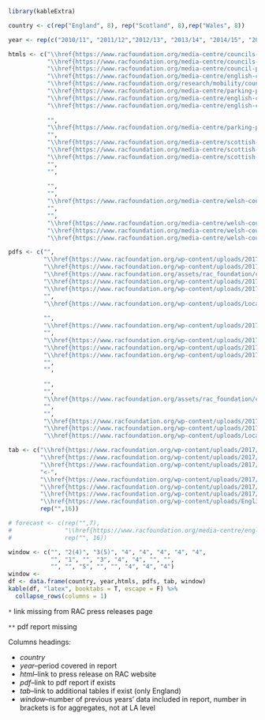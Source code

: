 ```r
library(kableExtra)

country <- c(rep("England", 8), rep("Scotland", 8),rep("Wales", 8))

year <- rep(c("2010/11", "2011/12","2012/13", "2013/14", "2014/15", "2015/16", "2016/17", "2017/18"),3)

htmls <- c("\\href{https://www.racfoundation.org/media-centre/councils-make-500-million-pounds-from-parking}{link}",
           "\\href{https://www.racfoundation.org/media-centre/councils-make-record-profit-parking-2012}{link}",
           "\\href{https://www.racfoundation.org/media-centre/council-parking-profits-surge-new-high}{link}",
           "\\href{https://www.racfoundation.org/media-centre/english-council-parking-profits-new-high-2013-2014-press-release}{link}",
           "\\href{https://www.racfoundation.org/research/mobility/council-parking-revenue-in-england-2014-15-david-leibling}{link}*",
           "\\href{https://www.racfoundation.org/media-centre/parking-profits-break-three-quarters-of-a-billion}{link}",
           "\\href{https://www.racfoundation.org/media-centre/english-council-parking-profits-up-ten-percent-2016-17}{link}",
           "\\href{https://www.racfoundation.org/media-centre/english-council-parking-profits-rise-again}{link}",
           
           "",
           "\\href{https://www.racfoundation.org/media-centre/parking-profits-in-scotland-revealed}{link}",
           "",
           "\\href{https://www.racfoundation.org/media-centre/scottish-council-parking-accounts-2013-14-press-release}{link}",
           "\\href{https://www.racfoundation.org/media-centre/scottish-council-parking-profit-up-again-2014-15}{link}",
           "\\href{https://www.racfoundation.org/media-centre/scottish-councils-parking-profits-top-40m-2015-16}{link}",
           "",
           "",
           
           "",
           "",
           "\\href{https://www.racfoundation.org/media-centre/welsh-councils-parking-accounts-2012-13-press-release}{link}",
           "",
           "",
           "\\href{https://www.racfoundation.org/media-centre/welsh-council-parking-profits-up-for-third-year}{link}",
           "\\href{https://www.racfoundation.org/media-centre/welsh-councils-parking-profits-inch-upwards-2016-2017}{link}",
           "\\href{https://www.racfoundation.org/media-centre/welsh-council-parking-profits-up-five-years-running}{link}")

pdfs <- c("",
          "\\href{https://www.racfoundation.org/wp-content/uploads/2017/11/local_authority_parking_finances_report_david_leibling_010813.pdf}{link}",
          "\\href{https://www.racfoundation.org/wp-content/uploads/2017/11/council_parking_accounts_2012-13_report_david_leibling.pdf}{link}",
          "\\href{https://www.racfoundation.org/assets/rac_foundation/content/downloadables/Local_Authority_Parking_Finances_England_2014_David_Leibling_December_2013-14.pdf}{link}",
          "\\href{https://www.racfoundation.org/wp-content/uploads/2017/11/Local_authority_parking_finances_England_2014-15_report_David_Leibling_December_2015.pdf}{link}",
          "\\href{https://www.racfoundation.org/wp-content/uploads/2017/11/Local_Authority_Finances_2015-16_Leibling_Nov_2016_final.pdf}{link}",
          "",
          "\\href{https://www.racfoundation.org/wp-content/uploads/Local_Authority_Parking_Finances_England_2017-18-Leibling_Final.pdf}{link}",
          
          "",
          "\\href{https://www.racfoundation.org/wp-content/uploads/2017/11/local_authority_parking_finances_scotland.pdf}{link}",
          "",
          "\\href{https://www.racfoundation.org/wp-content/uploads/2017/11/Local_authority_parking_finances_Scotland_2013-14_report_David_Leibling_May_2015.pdf}{link}",
          "\\href{https://www.racfoundation.org/wp-content/uploads/2017/11/local_authority_parking_finances_Scotland_2014-15_leibling_March_2016.pdf}{link}",
          "\\href{https://www.racfoundation.org/wp-content/uploads/2017/11/Local_authority_parking_finances_Scotland_2015-16.pdf}{link}",
          "",
          "",
          
          "",
          "",
          "\\href{https://www.racfoundation.org/assets/rac_foundation/content/downloadables/local_parking_finances_wales_2012-13_leibling.pdf}{link}",
          "",
          "",
          "\\href{https://www.racfoundation.org/wp-content/uploads/2017/11/Local_authority_parking_finances_Wales-2015-16_Leibling.pdf}{link}",
          "\\href{https://www.racfoundation.org/wp-content/uploads/2017/11/Local_authority_parking_finances_Wales_2016-17_final_report.pdf}{link}",
          "\\href{https://www.racfoundation.org/wp-content/uploads/Local_authority_parking_finances_Wales_2017-18_final.pdf}{link}")

tab <- c("\\href{https://www.racfoundation.org/wp-content/uploads/2017/11/council-parking-revenue-outturn-summary-10-11.pdf}{link}",
         "\\href{https://www.racfoundation.org/wp-content/uploads/2017/11/parking_operations_revenue_outturn_for_all_english_councils_2011-12_data_table.pdf}{link}",
         "\\href{https://www.racfoundation.org/wp-content/uploads/2017/11/council_parking_accounts_2012-13_tables.pdf}{link}",
         "<-",
         "\\href{https://www.racfoundation.org/wp-content/uploads/2017/11/Local_Authority_Parking_Operations_Revenue_Outturn_for_England_2014-15_listed_by_size_of_surplus_and_alphabetic.pdf}{link}",
         "\\href{https://www.racfoundation.org/wp-content/uploads/2017/11/Local_Authority_Parking_Operations_Revenue_Outturn_for_England_2015-16_listed_by_size_of_surplus_and_alphabetically.pdf}{link}",
         "\\href{https://www.racfoundation.org/wp-content/uploads/2017/11/Local_Authority_Parking_Operations_Revenue_Outturn_for_England_2016-17_listed_by_size_of_surplus_and_alphabetically.pdf}{link}",
         "\\href{https://www.racfoundation.org/wp-content/uploads/English-council-parking-surpluses-2017-18-all-councils-ranked-A-Z.pdf}{link}",
         rep("",16))

# forecast <- c(rep("",7),
#               "\\href{https://www.racfoundation.org/media-centre/english-councils-predict-huge-hike-in-parking-surplus}{link}**",
#               rep("", 16))

window <- c("", "2(4)", "3(5)", "4", "4", "4", "4", "4",
            "", "1", "", "3", "4", "4", "", "",
            "", "", "5", "", "", "4", "4", "4")
window <- 
df <- data.frame(country, year,htmls, pdfs, tab, window)
kable(df, "latex", booktabs = T, escape = F) %>%
  collapse_rows(columns = 1)
```
`*` link missing from RAC press releases page

`**` pdf report missing


Columns headings:

* *country*
* *year*--period covered in report
* *html*--link to press release on RAC website
* *pdf*--link to pdf report if exists
* *tab*--link to additional tables if exist (only England)
* *window*--number of previous years' data included in report, number in brackets is for aggregates, not at LA level